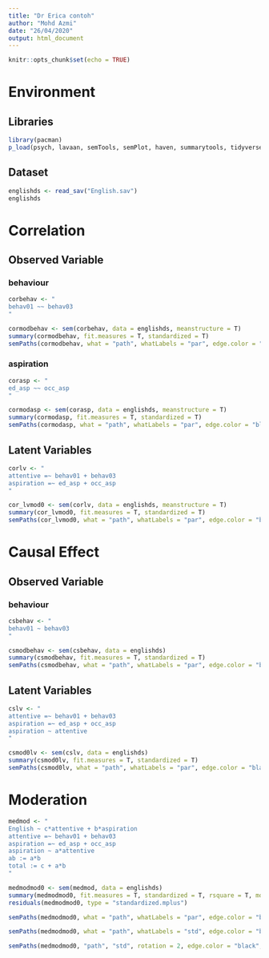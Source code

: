 ```yaml
---
title: "Dr Erica contoh"
author: "Mohd Azmi"
date: "26/04/2020"
output: html_document
---
```


```r
knitr::opts_chunk$set(echo = TRUE)
```

# Environment

## Libraries

```r
library(pacman)
p_load(psych, lavaan, semTools, semPlot, haven, summarytools, tidyverse, broom)
```

## Dataset

```r
englishds <- read_sav("English.sav")
englishds
```

# Correlation

## Observed Variable

### behaviour

```r
corbehav <- "
behav01 ~~ behav03
"
```

```r
cormodbehav <- sem(corbehav, data = englishds, meanstructure = T)
summary(cormodbehav, fit.measures = T, standardized = T)
semPaths(cormodbehav, what = "path", whatLabels = "par", edge.color = "black")
```

### aspiration

```r
corasp <- "
ed_asp ~~ occ_asp
"
```

```r
cormodasp <- sem(corasp, data = englishds, meanstructure = T)
summary(cormodasp, fit.measures = T, standardized = T)
semPaths(cormodasp, what = "path", whatLabels = "par", edge.color = "black")
```

## Latent Variables

```r
corlv <- "
attentive =~ behav01 + behav03
aspiration =~ ed_asp + occ_asp
"
```

```r
cor_lvmod0 <- sem(corlv, data = englishds, meanstructure = T)
summary(cor_lvmod0, fit.measures = T, standardized = T)
semPaths(cor_lvmod0, what = "path", whatLabels = "par", edge.color = "black", layout = "tree2")
```

# Causal Effect

## Observed Variable

### behaviour

```r
csbehav <- "
behav01 ~ behav03
"
```

```r
csmodbehav <- sem(csbehav, data = englishds)
summary(csmodbehav, fit.measures = T, standardized = T)
semPaths(csmodbehav, what = "path", whatLabels = "par", edge.color = "black", rotation = 2)
```


## Latent Variables

```r
cslv <- "
attentive =~ behav01 + behav03
aspiration =~ ed_asp + occ_asp
aspiration ~ attentive
"
```

```r
csmod0lv <- sem(cslv, data = englishds)
summary(csmod0lv, fit.measures = T, standardized = T)
semPaths(csmod0lv, what = "path", whatLabels = "par", edge.color = "black", rotation = 2)
```

# Moderation

```r
medmod <- "
English ~ c*attentive + b*aspiration
attentive =~ behav01 + behav03
aspiration =~ ed_asp + occ_asp
aspiration ~ a*attentive
ab := a*b
total := c + a*b
"
```

```r
medmodmod0 <- sem(medmod, data = englishds)
summary(medmodmod0, fit.measures = T, standardized = T, rsquare = T, modindices = T, ci=T)
residuals(medmodmod0, type = "standardized.mplus")
```


```r
semPaths(medmodmod0, what = "path", whatLabels = "par", edge.color = "black", rotation = 2)

```

```r
semPaths(medmodmod0, what = "path", whatLabels = "std", edge.color = "black", rotation = 2)
```

```r
semPaths(medmodmod0, "path", "std", rotation = 2, edge.color = "black", edge.label.cex = 1.5, residuals = F)
```



